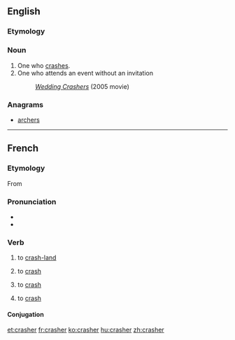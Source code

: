 ==English==

===Etymology===
{{suffix|crash|er|lang=en}}

===Noun===
{{en-noun}}

# One who [[crash]]es.
# One who attends an event without an invitation
#: ''[[w:Wedding Crashers|Wedding Crashers]]'' (2005 movie)

===Anagrams===
* [[archers#English|archers]]

----

==French==

===Etymology===
From {{etyl|en|fr}} {{m|en|crash}}

===Pronunciation===
* {{IPA|/kʁa.ʃe/|lang=fr}}
* {{homophones|lang=fr|cracher}}

===Verb===
{{fr-verb}}

# {{label|fr|of an aircraft}} to [[crash-land]]
# {{label|fr|of a vehicle}} to [[crash]]
# {{label|fr|economics}} to [[crash]]
# {{label|fr|computing}} to [[crash]]

====Conjugation====
{{fr-conj-er|crash|avoir}}

[[et:crasher]]
[[fr:crasher]]
[[ko:crasher]]
[[hu:crasher]]
[[zh:crasher]]